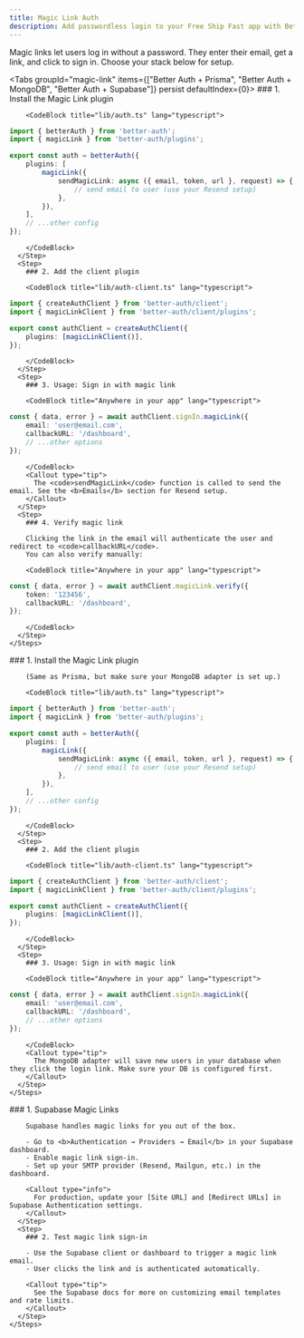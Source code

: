 ```yaml
---
title: Magic Link Auth
description: Add passwordless login to your Free Ship Fast app with Better Auth.
---
```



<Callout type='info'>
	Magic links let users log in without a password. They enter their email, get a
	link, and click to sign in. Choose your stack below for setup.
</Callout>

<Tabs groupId="magic-link" items={["Better Auth + Prisma", "Better Auth + MongoDB", "Better Auth + Supabase"]} persist defaultIndex={0}>
  <Tab value="Better Auth + Prisma">
    <Steps>
      <Step>
        ### 1. Install the Magic Link plugin

        <CodeBlock title="lib/auth.ts" lang="typescript">

```typescript
import { betterAuth } from 'better-auth';
import { magicLink } from 'better-auth/plugins';

export const auth = betterAuth({
	plugins: [
		magicLink({
			sendMagicLink: async ({ email, token, url }, request) => {
				// send email to user (use your Resend setup)
			},
		}),
	],
	// ...other config
});
```

        </CodeBlock>
      </Step>
      <Step>
        ### 2. Add the client plugin

        <CodeBlock title="lib/auth-client.ts" lang="typescript">

```typescript
import { createAuthClient } from 'better-auth/client';
import { magicLinkClient } from 'better-auth/client/plugins';

export const authClient = createAuthClient({
	plugins: [magicLinkClient()],
});
```

        </CodeBlock>
      </Step>
      <Step>
        ### 3. Usage: Sign in with magic link

        <CodeBlock title="Anywhere in your app" lang="typescript">

```typescript
const { data, error } = await authClient.signIn.magicLink({
	email: 'user@email.com',
	callbackURL: '/dashboard',
	// ...other options
});
```

        </CodeBlock>
        <Callout type="tip">
          The <code>sendMagicLink</code> function is called to send the email. See the <b>Emails</b> section for Resend setup.
        </Callout>
      </Step>
      <Step>
        ### 4. Verify magic link

        Clicking the link in the email will authenticate the user and redirect to <code>callbackURL</code>.
        You can also verify manually:

        <CodeBlock title="Anywhere in your app" lang="typescript">

```typescript
const { data, error } = await authClient.magicLink.verify({
	token: '123456',
	callbackURL: '/dashboard',
});
```

        </CodeBlock>
      </Step>
    </Steps>

  </Tab>
  <Tab value="Better Auth + MongoDB">
    <Steps>
      <Step>
        ### 1. Install the Magic Link plugin

        (Same as Prisma, but make sure your MongoDB adapter is set up.)

        <CodeBlock title="lib/auth.ts" lang="typescript">

```typescript
import { betterAuth } from 'better-auth';
import { magicLink } from 'better-auth/plugins';

export const auth = betterAuth({
	plugins: [
		magicLink({
			sendMagicLink: async ({ email, token, url }, request) => {
				// send email to user (use your Resend setup)
			},
		}),
	],
	// ...other config
});
```

        </CodeBlock>
      </Step>
      <Step>
        ### 2. Add the client plugin

        <CodeBlock title="lib/auth-client.ts" lang="typescript">

```typescript
import { createAuthClient } from 'better-auth/client';
import { magicLinkClient } from 'better-auth/client/plugins';

export const authClient = createAuthClient({
	plugins: [magicLinkClient()],
});
```

        </CodeBlock>
      </Step>
      <Step>
        ### 3. Usage: Sign in with magic link

        <CodeBlock title="Anywhere in your app" lang="typescript">

```typescript
const { data, error } = await authClient.signIn.magicLink({
	email: 'user@email.com',
	callbackURL: '/dashboard',
	// ...other options
});
```

        </CodeBlock>
        <Callout type="tip">
          The MongoDB adapter will save new users in your database when they click the login link. Make sure your DB is configured first.
        </Callout>
      </Step>
    </Steps>

  </Tab>
  <Tab value="Better Auth + Supabase">
    <Steps>
      <Step>
        ### 1. Supabase Magic Links

        Supabase handles magic links for you out of the box.

        - Go to <b>Authentication → Providers → Email</b> in your Supabase dashboard.
        - Enable magic link sign-in.
        - Set up your SMTP provider (Resend, Mailgun, etc.) in the dashboard.

        <Callout type="info">
          For production, update your [Site URL] and [Redirect URLs] in Supabase Authentication settings.
        </Callout>
      </Step>
      <Step>
        ### 2. Test magic link sign-in

        - Use the Supabase client or dashboard to trigger a magic link email.
        - User clicks the link and is authenticated automatically.

        <Callout type="tip">
          See the Supabase docs for more on customizing email templates and rate limits.
        </Callout>
      </Step>
    </Steps>

  </Tab>
</Tabs>
